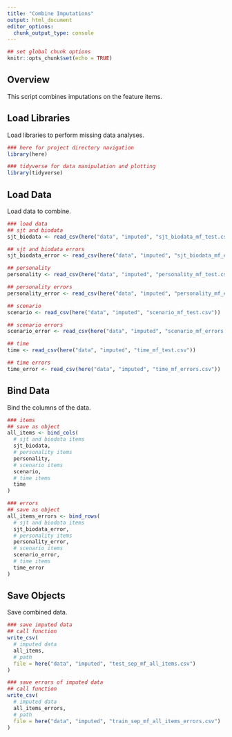 ---
title: "Combine Imputations"
output: html_document
editor_options: 
  chunk_output_type: console
---

```{r, setup, include=FALSE}
## set global chunk options
knitr::opts_chunk$set(echo = TRUE)
```

## Overview

This script combines imputations on the feature items.

## Load Libraries

Load libraries to perform missing data analyses.

```{r}
### here for project directory navigation
library(here)

### tidyverse for data manipulation and plotting
library(tidyverse)
```

## Load Data

Load data to combine.

```{r}
### load data
## sjt and biodata
sjt_biodata <- read_csv(here("data", "imputed", "sjt_biodata_mf_test.csv"))

## sjt and biodata errors
sjt_biodata_error <- read_csv(here("data", "imputed", "sjt_biodata_mf_errors.csv"))

## personality
personality <- read_csv(here("data", "imputed", "personality_mf_test.csv"))

## personality errors
personality_error <- read_csv(here("data", "imputed", "personality_mf_errors.csv"))

## scenario
scenario <- read_csv(here("data", "imputed", "scenario_mf_test.csv"))

## scenario errors
scenario_error <- read_csv(here("data", "imputed", "scenario_mf_errors.csv"))

## time
time <- read_csv(here("data", "imputed", "time_mf_test.csv"))

## time errors
time_error <- read_csv(here("data", "imputed", "time_mf_errors.csv"))
```

## Bind Data

Bind the columns of the data.

```{r}
### items
## save as object
all_items <- bind_cols(
  # sjt and biodata items
  sjt_biodata,
  # personality items
  personality,
  # scenario items
  scenario,
  # time items
  time
)

### errors
## save as object
all_items_errors <- bind_rows(
  # sjt and biodata items
  sjt_biodata_error,
  # personality items
  personality_error,
  # scenario items
  scenario_error,
  # time items
  time_error
)
```

## Save Objects

Save combined data.

```{r}
### save imputed data
## call function
write_csv(
  # imputed data
  all_items,
  # path
  file = here("data", "imputed", "test_sep_mf_all_items.csv")
)

### save errors of imputed data
## call function
write_csv(
  # imputed data
  all_items_errors,
  # path
  file = here("data", "imputed", "train_sep_mf_all_items_errors.csv")
)
```

